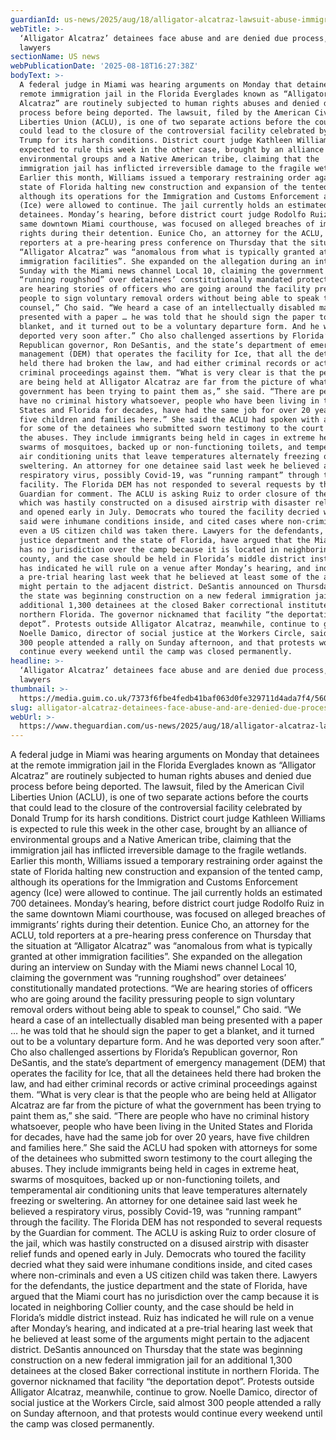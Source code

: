 ```yaml
---
guardianId: us-news/2025/aug/18/alligator-alcatraz-lawsuit-abuse-immigration
webTitle: >-
  ‘Alligator Alcatraz’ detainees face abuse and are denied due process, say
  lawyers
sectionName: US news
webPublicationDate: '2025-08-18T16:27:38Z'
bodyText: >-
  A federal judge in Miami was hearing arguments on Monday that detainees at the
  remote immigration jail in the Florida Everglades known as “Alligator
  Alcatraz” are routinely subjected to human rights abuses and denied due
  process before being deported. The lawsuit, filed by the American Civil
  Liberties Union (ACLU), is one of two separate actions before the courts that
  could lead to the closure of the controversial facility celebrated by Donald
  Trump for its harsh conditions. District court judge Kathleen Williams is
  expected to rule this week in the other case, brought by an alliance of
  environmental groups and a Native American tribe, claiming that the
  immigration jail has inflicted irreversible damage to the fragile wetlands.
  Earlier this month, Williams issued a temporary restraining order against the
  state of Florida halting new construction and expansion of the tented camp,
  although its operations for the Immigration and Customs Enforcement agency
  (Ice) were allowed to continue. The jail currently holds an estimated 700
  detainees. Monday’s hearing, before district court judge Rodolfo Ruiz in the
  same downtown Miami courthouse, was focused on alleged breaches of immigrants’
  rights during their detention. Eunice Cho, an attorney for the ACLU, told
  reporters at a pre-hearing press conference on Thursday that the situation at
  “Alligator Alcatraz” was “anomalous from what is typically granted at other
  immigration facilities”. She expanded on the allegation during an interview on
  Sunday with the Miami news channel Local 10, claiming the government was
  “running roughshod” over detainees’ constitutionally mandated protections. “We
  are hearing stories of officers who are going around the facility pressuring
  people to sign voluntary removal orders without being able to speak to
  counsel,” Cho said. “We heard a case of an intellectually disabled man being
  presented with a paper … he was told that he should sign the paper to get a
  blanket, and it turned out to be a voluntary departure form. And he was
  deported very soon after.” Cho also challenged assertions by Florida’s
  Republican governor, Ron DeSantis, and the state’s department of emergency
  management (DEM) that operates the facility for Ice, that all the detainees
  held there had broken the law, and had either criminal records or active
  criminal proceedings against them. “What is very clear is that the people who
  are being held at Alligator Alcatraz are far from the picture of what the
  government has been trying to paint them as,” she said. “There are people who
  have no criminal history whatsoever, people who have been living in the United
  States and Florida for decades, have had the same job for over 20 years, have
  five children and families here.” She said the ACLU had spoken with attorneys
  for some of the detainees who submitted sworn testimony to the court alleging
  the abuses. They include immigrants being held in cages in extreme heat,
  swarms of mosquitoes, backed up or non-functioning toilets, and temperamental
  air conditioning units that leave temperatures alternately freezing or
  sweltering. An attorney for one detainee said last week he believed a
  respiratory virus, possibly Covid-19, was “running rampant” through the
  facility. The Florida DEM has not responded to several requests by the
  Guardian for comment. The ACLU is asking Ruiz to order closure of the jail,
  which was hastily constructed on a disused airstrip with disaster relief funds
  and opened early in July. Democrats who toured the facility decried what they
  said were inhumane conditions inside, and cited cases where non-criminals and
  even a US citizen child was taken there. Lawyers for the defendants, the
  justice department and the state of Florida, have argued that the Miami court
  has no jurisdiction over the camp because it is located in neighboring Collier
  county, and the case should be held in Florida’s middle district instead. Ruiz
  has indicated he will rule on a venue after Monday’s hearing, and indicated at
  a pre-trial hearing last week that he believed at least some of the arguments
  might pertain to the adjacent district. DeSantis announced on Thursday that
  the state was beginning construction on a new federal immigration jail for an
  additional 1,300 detainees at the closed Baker correctional institute in
  northern Florida. The governor nicknamed that facility “the deportation
  depot”. Protests outside Alligator Alcatraz, meanwhile, continue to grow.
  Noelle Damico, director of social justice at the Workers Circle, said almost
  300 people attended a rally on Sunday afternoon, and that protests would
  continue every weekend until the camp was closed permanently.
headline: >-
  ‘Alligator Alcatraz’ detainees face abuse and are denied due process, say
  lawyers
thumbnail: >-
  https://media.guim.co.uk/7373f6fbe4fedb41baf063d0fe329711d4ada7f4/560_0_5573_4461/500.jpg
slug: alligator-alcatraz-detainees-face-abuse-and-are-denied-due-process-say-lawyers
webUrl: >-
  https://www.theguardian.com/us-news/2025/aug/18/alligator-alcatraz-lawsuit-abuse-immigration
---
```

A federal judge in Miami was hearing arguments on Monday that detainees at the remote immigration jail in the Florida Everglades known as “Alligator Alcatraz” are routinely subjected to human rights abuses and denied due process before being deported. The lawsuit, filed by the American Civil Liberties Union (ACLU), is one of two separate actions before the courts that could lead to the closure of the controversial facility celebrated by Donald Trump for its harsh conditions. District court judge Kathleen Williams is expected to rule this week in the other case, brought by an alliance of environmental groups and a Native American tribe, claiming that the immigration jail has inflicted irreversible damage to the fragile wetlands. Earlier this month, Williams issued a temporary restraining order against the state of Florida halting new construction and expansion of the tented camp, although its operations for the Immigration and Customs Enforcement agency (Ice) were allowed to continue. The jail currently holds an estimated 700 detainees. Monday’s hearing, before district court judge Rodolfo Ruiz in the same downtown Miami courthouse, was focused on alleged breaches of immigrants’ rights during their detention. Eunice Cho, an attorney for the ACLU, told reporters at a pre-hearing press conference on Thursday that the situation at “Alligator Alcatraz” was “anomalous from what is typically granted at other immigration facilities”. She expanded on the allegation during an interview on Sunday with the Miami news channel Local 10, claiming the government was “running roughshod” over detainees’ constitutionally mandated protections. “We are hearing stories of officers who are going around the facility pressuring people to sign voluntary removal orders without being able to speak to counsel,” Cho said. “We heard a case of an intellectually disabled man being presented with a paper … he was told that he should sign the paper to get a blanket, and it turned out to be a voluntary departure form. And he was deported very soon after.” Cho also challenged assertions by Florida’s Republican governor, Ron DeSantis, and the state’s department of emergency management (DEM) that operates the facility for Ice, that all the detainees held there had broken the law, and had either criminal records or active criminal proceedings against them. “What is very clear is that the people who are being held at Alligator Alcatraz are far from the picture of what the government has been trying to paint them as,” she said. “There are people who have no criminal history whatsoever, people who have been living in the United States and Florida for decades, have had the same job for over 20 years, have five children and families here.” She said the ACLU had spoken with attorneys for some of the detainees who submitted sworn testimony to the court alleging the abuses. They include immigrants being held in cages in extreme heat, swarms of mosquitoes, backed up or non-functioning toilets, and temperamental air conditioning units that leave temperatures alternately freezing or sweltering. An attorney for one detainee said last week he believed a respiratory virus, possibly Covid-19, was “running rampant” through the facility. The Florida DEM has not responded to several requests by the Guardian for comment. The ACLU is asking Ruiz to order closure of the jail, which was hastily constructed on a disused airstrip with disaster relief funds and opened early in July. Democrats who toured the facility decried what they said were inhumane conditions inside, and cited cases where non-criminals and even a US citizen child was taken there. Lawyers for the defendants, the justice department and the state of Florida, have argued that the Miami court has no jurisdiction over the camp because it is located in neighboring Collier county, and the case should be held in Florida’s middle district instead. Ruiz has indicated he will rule on a venue after Monday’s hearing, and indicated at a pre-trial hearing last week that he believed at least some of the arguments might pertain to the adjacent district. DeSantis announced on Thursday that the state was beginning construction on a new federal immigration jail for an additional 1,300 detainees at the closed Baker correctional institute in northern Florida. The governor nicknamed that facility “the deportation depot”. Protests outside Alligator Alcatraz, meanwhile, continue to grow. Noelle Damico, director of social justice at the Workers Circle, said almost 300 people attended a rally on Sunday afternoon, and that protests would continue every weekend until the camp was closed permanently.
